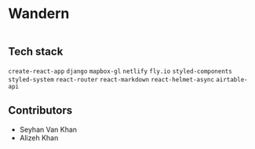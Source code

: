 
<Container>

# Wandern

<a href="https://www.wanderntrails.com/" target="_blank">
  <img src='/assets/wandern.png' alt=''/>
</a>

## Tech stack

`create-react-app` `django` `mapbox-gl` `netlify` `fly.io` `styled-components` `styled-system` `react-router` `react-markdown` `react-helmet-async` `airtable-api`

## Contributors

- Seyhan Van Khan
- Alizeh Khan

</Container>
